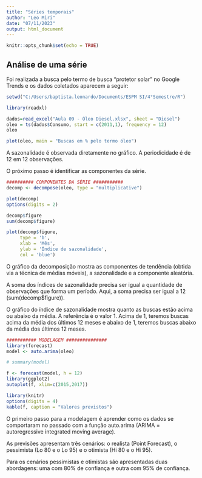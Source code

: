 ---
title: "Séries temporais"
author: "Leo Miri"
date: "07/11/2023"
output: html_document
---

```{r setup, include=FALSE}
knitr::opts_chunk$set(echo = TRUE)
```

## Análise de uma série

Foi realizada a busca pelo termo de busca "protetor solar" no Google Trends e os dados coletados aparecem a seguir:

```{r echo = FALSE, message = FALSE, warning = FALSE}

setwd("C:/Users/baptista.leonardo/Documents/ESPM SI/4°Semestre/R")

library(readxl)

dados=read_excel("Aula 09 - Óleo Diesel.xlsx", sheet = "Diesel")
oleo = ts(dados$Consumo, start = c(2011,1), frequency = 12)
oleo

plot(oleo, main = "Buscas em % pelo termo óleo")
```

A sazonalidade é observada diretamente no gráfico. A periodicidade é de 12 em 12 observações.

O próximo passo é identificar as componentes da série.

```{r echo = FALSE, message = FALSE, warning = FALSE}

########## COMPONENTES DA SÉRIE ###########
decomp <- decompose(oleo, type = "multiplicative")

plot(decomp)
options(digits = 2)

decomp$figure
sum(decomp$figure)

plot(decomp$figure,
     type = 'b',
     xlab = 'Mês',
     ylab = 'Índice de sazonalidade',
     col = 'blue')

```

O gráfico da decomposição mostra as componentes de tendência (obtida via a técnica de médias móveis), a sazonalidade e a componente aleatória.

A soma dos índices de sazonalidade precisa ser igual a quantidade de observações que forma um período. Aqui, a soma precisa ser igual a 12 (sum(decomp$figure)).

O gráfico do índice de sazonalidade mostra quanto as buscas estão acima ou abaixo da média. A referência é o valor 1. Acima de 1, teremos buscas acima da média dos últimos 12 meses e abaixo de 1, teremos buscas abaixo da média dos últimos 12 meses.

```{r echo = FALSE, message = FALSE, warning = FALSE}

########### MODELAGEM ###############
library(forecast)
model <- auto.arima(oleo)

# summary(model)

f <- forecast(model, h = 12)
library(ggplot2)
autoplot(f, xlim=c(2015,2017))

library(knitr)
options(digits = 4)
kable(f, caption = "Valores previstos")


```

O primeiro passo para a modelagem é aprender como os dados se comportaram no passado com a função auto.arima (ARIMA = autoregressive integrated moving average).

As previsões apresentam três cenários: o realista (Point Forecast), o pessimista (Lo 80 e o Lo 95) e o otimista (Hi 80 e o Hi 95).

Para os cenários pessimistas e otimistas são apresentadas duas abordagens: uma com 80% de confiança e outra com 95% de confiança.


